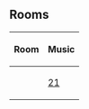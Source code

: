 {{NoSWFs}}


==Rooms==
{|class="wikitable" style="margin: 1em auto;"
!Room!!Music
|-
|{{n/a|Dojo}}||[[Media:Music21.swf|21]]
|}

{{Parties}}
